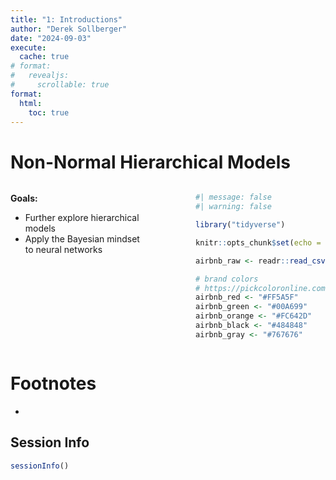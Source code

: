 ```yaml
---
title: "1: Introductions"
author: "Derek Sollberger"
date: "2024-09-03"
execute:
  cache: true
# format:
#   revealjs:
#     scrollable: true
format:
  html:
    toc: true
---
```


\newcommand{\ds}{\displaystyle}

# Non-Normal Hierarchical Models
:::: {.columns}

::: {.column width="45%"}
**Goals:** 

* Further explore hierarchical models
* Apply the Bayesian mindset to neural networks

:::

::: {.column width="10%"}

:::

::: {.column width="45%"}
```r
#| message: false
#| warning: false

library("tidyverse")

knitr::opts_chunk$set(echo = TRUE)

airbnb_raw <- readr::read_csv("listings.csv")

# brand colors
# https://pickcoloronline.com/brands/airbnb/
airbnb_red <- "#FF5A5F"
airbnb_green <- "#00A699"
airbnb_orange <- "#FC642D"
airbnb_black <- "#484848"
airbnb_gray <- "#767676"
```
:::

::::




# Footnotes

* 

::: {.callout-note collapse="true"}
## Session Info

```r
sessionInfo()
```
:::


:::: {.columns}

::: {.column width="45%"}
	
:::

::: {.column width="10%"}

:::

::: {.column width="45%"}

:::

::::


::::: {.panel-tabset}



:::::
